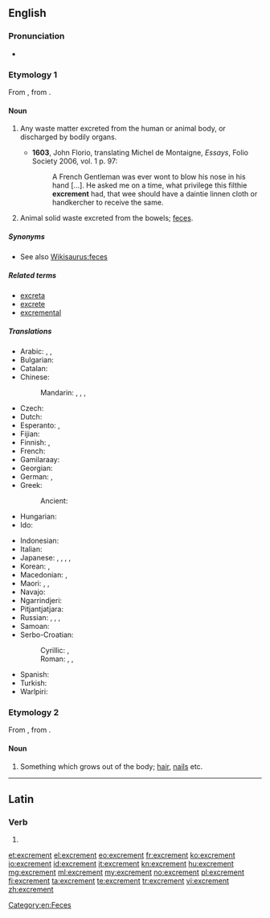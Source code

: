 ==English==

===Pronunciation===
* {{IPA|/ˈɛkskɹəmənt/}}

===Etymology 1===
From {{etyl|la}} {{term|excrementum|excrēmentum|lang=la}}, from {{term|excernere||to excrete|lang=la}}.

====Noun====
{{en-noun}}

# {{archaic}} Any waste matter excreted from the human or animal body, or discharged by bodily organs.
#* '''1603''', John Florio, translating Michel de Montaigne, ''Essays'', Folio Society 2006, vol. 1 p. 97:
#*: A French Gentleman was ever wont to blow his nose in his hand [...]. He asked me on a time, what privilege this filthie '''excrement''' had, that wee should have a daintie linnen cloth or handkercher to receive the same.
# {{context|now|_|specifically}} Animal solid waste excreted from the bowels; [[feces]].

=====Synonyms=====
* See also [[Wikisaurus:feces]]

=====Related terms=====
* [[excreta]]
* [[excrete]]
* [[excremental]]

=====Translations=====
{{trans-top|animal solid waste}}
* Arabic: {{t-|ar|غائط|m|tr=ghā'iT}}, {{t-|ar|براز|m|tr=birāz}}, {{t-|ar|خراء|m|tr=khirāʼ}}
* Bulgarian: {{t-|bg|изпражнение|n|sc=Cyrl}}
* Catalan: {{t|ca|femta|f}}
* Chinese:
*: Mandarin: {{t-|cmn|大便|tr=dàbiàn|sc=Hani}}, {{t-|cmn|屎|tr=shǐ|sc=Hani}}, {{t-|cmn|糞|sc=Hani}}, {{t-|cmn|粪|tr=fèn|sc=Hani}}
* Czech: {{t+|cs|výkal|m}}
* Dutch: {{t|nl|uitwerpselen|n|p}}
* Esperanto: {{t-|eo|feko}}, {{t-|eo|ekskremento}}
* Fijian: {{t|fj|dā}}
* Finnish: {{qualifier|animal excrement}} {{t|fi|lanta}}, {{qualifier|human excrement}} {{t|fi|uloste}}
* French: {{t+|fr|excrément|m}}
* Gamilaraay: {{t|kld|guna}}
* Georgian: {{t-|ka|ექსკრემენტები|tr=ek'skrementebi|sc=Geor}}
* German: {{t|de|Ausscheidungen|f|p}}, {{t|de|Kot|m}}
* Greek: {{t+|el|περίττωμα|n|tr=períttoma|sc=Grek}}
*: Ancient: {{tø|grc|σκῶρ|n|tr=skỗr|sc=polytonic}}
* Hungarian: {{t+|hu|ürülék}}
* Ido: {{t+|io|exkremento}}
{{trans-mid}}
* Indonesian: {{t+|id|tahi}}
* Italian: {{t+|it|escremento|m}}
* Japanese: {{t+|ja|便|tr=ben|sc=Jpan}}, {{t-|ja|大便|tr=daiben|sc=Jpan}}, {{t+|ja|うんこ|tr=unko|sc=Jpan}}, {{t-|ja|うんち|tr=unchi|sc=Jpan}}, {{t+|ja|糞|tr=[[ふん]], fun;[[くそ]], kuso|sc=Jpan}}
* Korean: {{t|ko|똥|tr=ttong|sc=Kore}}, {{qualifier|human euphemism}} {{t|ko|뒤|tr=dwi|sc=Kore}}
* Macedonian: {{t-|mk|измет|m|tr=ízmet}}, {{t-|mk|екскремент|m|tr=ekskremént}}
* Maori: {{t|mi|tūtae}}, {{t|mi|hamuti}}, {{t|mi|paru}}
* Navajo: {{tø|nv|chąąʼ}}
* Ngarrindjeri: {{tø|nay|kunar}}
* Pitjantjatjara: {{t|pjt|kuna|sc=pjt-Latn}}
* Russian: {{t|ru|кал|m|tr=kal|sc=Cyrl}}, {{t|ru|экскремент|m|p|tr=ekskreménty|alt=экскременты|sc=Cyrl}}, {{t|ru|испражнение|n|p|tr=ispražnénija|alt=испражнения|sc=Cyrl}}, {{t|ru|фекалии|f|p|tr=fekálii|sc=Cyrl}}
* Samoan: {{t-|sm|tae}}
* Serbo-Croatian:
*: Cyrillic: {{t|sh|екскремент|m|sc=Cyrl}}, {{t|sh|измет|m|sc=Cyrl}}
*: Roman: {{t|sh|ekskrement|m}}, {{t|sh|izmet|m}}, {{t|sh|izmetine|f|p}}
* Spanish: {{t+|es|excremento|m}}
* Turkish: {{t+|tr|dışkı}}
* Warlpiri: {{t|wbp|kuna}}
{{trans-bottom}}

===Etymology 2===
From {{etyl|la}} {{term|excrementum|excrēmentum}}, from {{term|excrescere|excrēscere|to grow out}}.

====Noun====
{{en-noun}}

# {{obsolete}} Something which grows out of the body; [[hair]], [[nails]] etc.

[[Category:en:Feces]]

----

==Latin==

===Verb===
{{la-verb-form|excrement}}

# {{conjugation of|excremo|excremō|3|p|pres|act|sub|lang=la}}

[[et:excrement]]
[[el:excrement]]
[[eo:excrement]]
[[fr:excrement]]
[[ko:excrement]]
[[io:excrement]]
[[id:excrement]]
[[it:excrement]]
[[kn:excrement]]
[[hu:excrement]]
[[mg:excrement]]
[[ml:excrement]]
[[my:excrement]]
[[no:excrement]]
[[pl:excrement]]
[[fi:excrement]]
[[ta:excrement]]
[[te:excrement]]
[[tr:excrement]]
[[vi:excrement]]
[[zh:excrement]]